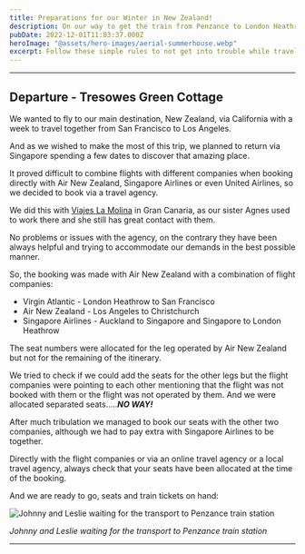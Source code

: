 ```yaml
---
title: Preparations for our Winter in New Zealand!
description: On our way to get the train from Penzance to London Heathrow via London Paddington.
pubDate: 2022-12-01T11:03:37.000Z
heroImage: "@assets/hero-images/aerial-summerhouse.webp"
excerpt: Follow these simple rules to not get into trouble while traveling like booking your seats!
---
```


*** 

## Departure - Tresowes Green Cottage

We wanted to fly to our main destination, New Zealand, via California with a week to travel together from San Francisco to Los Angeles.

  
And as we wished to make the most of this trip, we planned to return via Singapore spending a few dates to discover that amazing place.

It proved difficult to combine flights with different companies when booking directly with Air New Zealand, Singapore Airlines or even United Airlines, so we decided to book via a travel agency.

We did this with [Viajes La Molina](https://www.viajeslamolina.com/) in Gran Canaria, as our sister Agnes used to work there and she still has great contact with them.

No problems or issues with the agency, on the contrary they have been always helpful and trying to accommodate our demands in the best possible manner.

So, the booking was made with Air New Zealand with a combination of flight companies:

- Virgin Atlantic - London Heathrow to San Francisco
- Air New Zealand - Los Angeles to Christchurch
- Singapore Airlines - Auckland to Singapore and Singapore to London Heathrow

The seat numbers were allocated for the leg operated by Air New Zealand but not for the remaining of the itinerary.

We tried to check if we could add the seats for the other legs but the flight companies were pointing to each other mentioning that the flight was not booked with them or the flight was not operated by them. And we were allocated separated seats.....___NO WAY!___

After much tribulation we managed to book our seats with the other two companies, although we had to pay extra with Singapore Airlines to be together.

Directly with the flight companies or via an online travel agency or a local travel agency, always check that your seats have been allocated at the time of the booking.
  

And we are ready to go, seats and train tickets on hand:


![Johnny and Leslie waiting for the transport to Penzance train station](/ready-to-go.webp "Johnny and Leslie waiting for the transport to Penzance train station")

*Johnny and Leslie waiting for the transport to Penzance train station*

***

